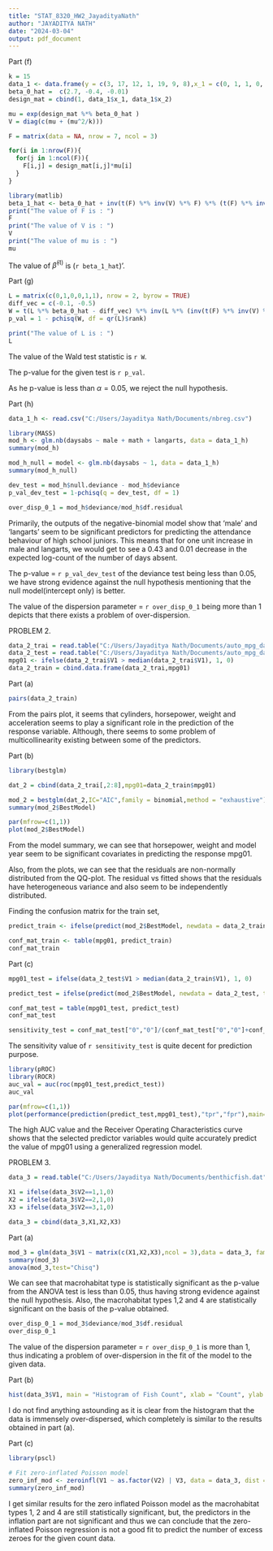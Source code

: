 ```yaml
---
title: "STAT_8320_HW2_JayadityaNath"
author: "JAYADITYA NATH"
date: "2024-03-04"
output: pdf_document
---
```


Part (f) 

```r
k = 15
data_1 <- data.frame(y = c(3, 17, 12, 1, 19, 9, 8),x_1 = c(0, 1, 1, 0, 1, 0, 1),x_2 = c(35, 60, 25, 20, 50, 55, 30))
beta_0_hat =  c(2.7, -0.4, -0.01)
design_mat = cbind(1, data_1$x_1, data_1$x_2)

mu = exp(design_mat %*% beta_0_hat )
V = diag(c(mu + (mu^2/k)))

F = matrix(data = NA, nrow = 7, ncol = 3)

for(i in 1:nrow(F)){
  for(j in 1:ncol(F)){
    F[i,j] = design_mat[i,j]*mu[i]
  }
}

library(matlib)
beta_1_hat <- beta_0_hat + inv(t(F) %*% inv(V) %*% F) %*% (t(F) %*% inv(V) %*% (data_1$y - mu))
print("The value of F is : ")
F
print("The value of V is : ")
V
print("The value of mu is : ")
mu
```

The value of $\hat{\beta}^{(1)}$ is (`r beta_1_hat`)'.

Part (g) 

```r
L = matrix(c(0,1,0,0,1,1), nrow = 2, byrow = TRUE)
diff_vec = c(-0.1, -0.5)
W = t(L %*% beta_0_hat - diff_vec) %*% inv(L %*% (inv(t(F) %*% inv(V) %*% F)) %*% t(L)) %*% (L %*% beta_0_hat - diff_vec)
p_val = 1 - pchisq(W, df = qr(L)$rank)

print("The value of L is : ")
L
```

The value of the Wald test statistic is `r W`.

The p-value for the given test is `r p_val`.

As he p-value is less than $\alpha = 0.05$, we reject the null hypothesis. 


Part (h) 

```r
data_1_h <- read.csv("C:/Users/Jayaditya Nath/Documents/nbreg.csv")

library(MASS)
mod_h <- glm.nb(daysabs ~ male + math + langarts, data = data_1_h)
summary(mod_h)

mod_h_null = model <- glm.nb(daysabs ~ 1, data = data_1_h)
summary(mod_h_null)

dev_test = mod_h$null.deviance - mod_h$deviance
p_val_dev_test = 1-pchisq(q = dev_test, df = 1)

over_disp_0_1 = mod_h$deviance/mod_h$df.residual
```

Primarily, the outputs of the negative-binomial model show that 'male' and 'langarts' seem to be significant predictors for predicting the attendance behaviour  of high school juniors. This means that for one unit increase in male and langarts, we would get to see a 0.43 and 0.01 decrease in the expected log-count of the number of days absent. 

The p-value = `r p_val_dev_test` of the deviance test being less than 0.05, we have strong evidence against the null hypothesis mentioning that the null model(intercept only) is better. 

The value of the dispersion parameter = `r over_disp_0_1` being more than 1 depicts that there exists a problem of over-dispersion. 


PROBLEM 2. 


```r
data_2_trai = read.table("C:/Users/Jayaditya Nath/Documents/auto_mpg_data2_train.dat")
data_2_test = read.table("C:/Users/Jayaditya Nath/Documents/auto_mpg_data2_test.dat")
mpg01 <- ifelse(data_2_trai$V1 > median(data_2_trai$V1), 1, 0)
data_2_train = cbind.data.frame(data_2_trai,mpg01)
```



Part (a) 

```r
pairs(data_2_train)
```

From the pairs plot, it seems that cylinders, horsepower, weight and acceleration seems to play a significant role in the prediction of the response variable. Although, there seems to some problem of multicollinearity existing between some of the predictors.


Part (b) 


```r
library(bestglm)

dat_2 = cbind(data_2_trai[,2:8],mpg01=data_2_train$mpg01)

mod_2 = bestglm(dat_2,IC="AIC",family = binomial,method = "exhaustive")
summary(mod_2$BestModel)

par(mfrow=c(1,1))
plot(mod_2$BestModel)
```

From the model summary, we can see that horsepower, weight and model year seem to be significant covariates in predicting the response mpg01.

Also, from the plots, we can see that the residuals are non-normally distributed from the QQ-plot. The residual vs fitted shows that the residuals have heterogeneous variance and also seem to be independently distributed.

Finding the confusion matrix for the train set, 

```r
predict_train <- ifelse(predict(mod_2$BestModel, newdata = data_2_train, type = "response") > 0.5, 1, 0)

conf_mat_train <- table(mpg01, predict_train)
conf_mat_train
```


Part (c) 


```r
mpg01_test = ifelse(data_2_test$V1 > median(data_2_train$V1), 1, 0)

predict_test = ifelse(predict(mod_2$BestModel, newdata = data_2_test, type = "response") > 0.5, 1, 0)

conf_mat_test = table(mpg01_test, predict_test)
conf_mat_test

sensitivity_test = conf_mat_test["0","0"]/(conf_mat_test["0","0"]+conf_mat_test["0","1"])
```

The sensitivity value of `r sensitivity_test` is quite decent for prediction purpose.

```r
library(pROC)
library(ROCR)
auc_val = auc(roc(mpg01_test,predict_test))
auc_val

par(mfrow=c(1,1))
plot(performance(prediction(predict_test,mpg01_test),"tpr","fpr"),main="ROCR")
```

The high AUC value and the Receiver Operating Characteristics curve shows that the selected predictor variables would quite accurately predict the value of mpg01 using a generalized regression model. 



PROBLEM 3. 

```r
data_3 = read.table("C:/Users/Jayaditya Nath/Documents/benthicfish.dat")

X1 = ifelse(data_3$V2==1,1,0)
X2 = ifelse(data_3$V2==2,1,0)
X3 = ifelse(data_3$V2==3,1,0)

data_3 = cbind(data_3,X1,X2,X3)
```


Part (a) 


```r
mod_3 = glm(data_3$V1 ~ matrix(c(X1,X2,X3),ncol = 3),data = data_3, family = poisson)
summary(mod_3)
anova(mod_3,test="Chisq")
```

We can see that macrohabitat type is statistically significant as the p-value from the ANOVA test is less than 0.05, thus having strong evidence against the null hypothesis. Also, the macrohabitat types 1,2 and 4 are statistically significant on the basis of the p-value obtained.

```r
over_disp_0_1 = mod_3$deviance/mod_3$df.residual
over_disp_0_1
```

The value of the dispersion parameter = `r over_disp_0_1` is more than 1, thus indicating a problem of over-dispersion in the fit of the model to the given data.

Part (b) 

```r
hist(data_3$V1, main = "Histogram of Fish Count", xlab = "Count", ylab = "Frequency",col="red")
```

I do not find anything astounding as it is clear from the histogram that the data is immensely over-dispersed, which completely is similar to the results obtained in part (a).


Part (c) 

```r
library(pscl)

# Fit zero-inflated Poisson model
zero_inf_mod <- zeroinfl(V1 ~ as.factor(V2) | V3, data = data_3, dist = "poisson", link = "logit")
summary(zero_inf_mod)
```

I get similar results for the zero inflated Poisson model as the macrohabitat types 1, 2 and 4 are still statistically significant, but, the predictors in the inflation part are not significant and thus we can conclude that the zero-inflated Poisson regression is not a good fit to predict the number of excess zeroes for the given count data.


